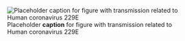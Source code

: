 ![Placeholder __caption__ for figure with transmission related to Human coronavirus 229E](/img/placeholder.jpg)
